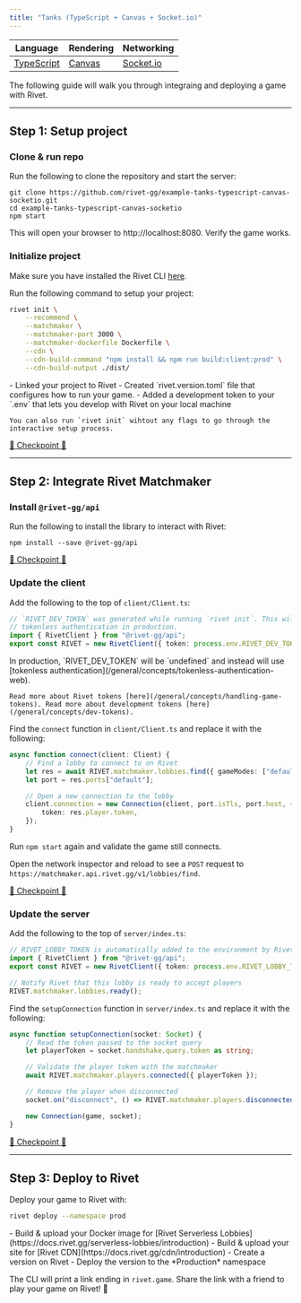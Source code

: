 ```yaml
---
title: "Tanks (TypeScript + Canvas + Socket.io)"
---
```


<Snippet file="beta-signup.mdx" />

<Card title="View on GitHub" icon="github" href="https://github.com/rivet-gg/example-tanks-typescript-canvas-socketio">
</Card>

| Language | Rendering | Networking |
| --- | --- | --- |
| [TypeScript](https://www.typescriptlang.org/) | [Canvas](https://developer.mozilla.org/en-US/docs/Web/API/Canvas_API) | [Socket.io](https://socket.io/)  |

The following guide will walk you through integraing and deploying a game with Rivet.

---

## Step 1: Setup project

### Clone & run repo

Run the following to clone the repository and start the server:

```
git clone https://github.com/rivet-gg/example-tanks-typescript-canvas-socketio.git
cd example-tanks-typescript-canvas-socketio
npm start
```

This will open your browser to http://localhost:8080. Verify the game works.

### Initialize project

<Note>Make sure you have installed the Rivet CLI [here](https://github.com/rivet-gg/cli#installing).</Note>

Run the following command to setup your project:

```bash
rivet init \
    --recommend \
    --matchmaker \
    --matchmaker-port 3000 \
    --matchmaker-dockerfile Dockerfile \
    --cdn \
    --cdn-build-command "npm install && npm run build:client:prod" \
    --cdn-build-output ./dist/
```


<Accordion title="What did this do?">
    - Linked your project to Rivet
    - Created `rivet.version.toml` file that configures how to run your game.
    - Added a development token to your `.env` that lets you develop with Rivet on your local machine

    You can also run `rivet init` wihtout any flags to go through the interactive setup process.
</Accordion>

[🛟 Checkpoint 🛟](https://github.com/rivet-gg/example-tanks-typescript-canvas-socketio/tree/checkpoint/01-init)

---

## Step 2: Integrate Rivet Matchmaker

### Install `@rivet-gg/api`

Run the following to install the library to interact with Rivet:

```
npm install --save @rivet-gg/api
```

[🛟 Checkpoint 🛟](https://github.com/rivet-gg/example-tanks-typescript-canvas-socketio/tree/checkpoint/01-init)

### Update the client

Add the following to the top of `client/Client.ts`:

````typescript client/Client.ts
// `RIVET_DEV_TOKEN` was generated while running `rivet init`. This will use
// tokenless authentication in production.
import { RivetClient } from "@rivet-gg/api";
export const RIVET = new RivetClient({ token: process.env.RIVET_DEV_TOKEN });
````

<Info>
    In production, `RIVET_DEV_TOKEN` will be `undefined` and instead will use [tokenless authentication](/general/concepts/tokenless-authentication-web).

    Read more about Rivet tokens [here](/general/concepts/handling-game-tokens). Read more about development tokens [here](/general/concepts/dev-tokens).
</Info>

Find the `connect` function in `client/Client.ts` and replace it with the following:

```typescript client/Client.ts
async function connect(client: Client) {
    // Find a lobby to connect to on Rivet
	let res = await RIVET.matchmaker.lobbies.find({ gameModes: ["default"] });
	let port = res.ports["default"];

    // Open a new connection to the lobby
	client.connection = new Connection(client, port.isTls, port.host, {
		token: res.player.token,
	});
}
```

Run `npm start` again and validate the game still connects.

Open the network inspector and reload to see a `POST` request to `https://matchmaker.api.rivet.gg/v1/lobbies/find`.

[🛟 Checkpoint 🛟](https://github.com/rivet-gg/example-tanks-typescript-canvas-socketio/tree/checkpoint/02-integrate-client)

### Update the server

Add the following to the top of `server/index.ts`:

```typescript server/index.ts
// RIVET_LOBBY_TOKEN is automatically added to the environment by Rivet.
import { RivetClient } from "@rivet-gg/api";
export const RIVET = new RivetClient({ token: process.env.RIVET_LOBBY_TOKEN });

// Notify Rivet that this lobby is ready to accept players
RIVET.matchmaker.lobbies.ready();
```

Find the `setupConnection` function in `server/index.ts` and replace it with the following:

```typescript server/index.ts
async function setupConnection(socket: Socket) {
    // Read the token passed to the socket query
    let playerToken = socket.handshake.query.token as string;

    // Validate the player token with the matchmaker
    await RIVET.matchmaker.players.connected({ playerToken });

    // Remove the player when disconnected
    socket.on("disconnect", () => RIVET.matchmaker.players.disconnected({ playerToken }));

    new Connection(game, socket);
}
```

[🛟 Checkpoint 🛟](https://github.com/rivet-gg/example-tanks-typescript-canvas-socketio/tree/checkpoint/03-integrate-server)

---

## Step 3: Deploy to Rivet

Deploy your game to Rivet with:

```bash
rivet deploy --namespace prod
```

<Accordion title="What did this do?">
    - Build & upload your Docker image for [Rivet Serverless Lobbies](https://docs.rivet.gg/serverless-lobbies/introduction)
    - Build & upload your site for [Rivet CDN](https://docs.rivet.gg/cdn/introduction)
    - Create a version on Rivet
    - Deploy the version to the *Production* namespace
</Accordion>

The CLI will print a link ending in `rivet.game`. Share the link with a friend to play your game on Rivet! 🎉
